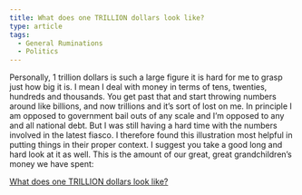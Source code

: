 ```yaml
---
title: What does one TRILLION dollars look like?
type: article
tags:
  - General Ruminations
  - Politics
---
```


Personally, 1 trillion dollars is such a large figure it is hard for me to grasp just how big it is. I mean I deal with money in terms of tens, twenties, hundreds and thousands. You get past that and start throwing numbers around like billions, and now trillions and it’s sort of lost on me. In principle I am opposed to government bail outs of any scale and I’m opposed to any and all national debt. But I was still having a hard time with the numbers involved in the latest fiasco. I therefore found this illustration most helpful in putting things in their proper context. I suggest you take a good long and hard look at it as well. This is the amount of our great, great grandchildren’s money we have spent:

[What does one TRILLION dollars look like?](http://www.pagetutor.com/trillion/index.html)
